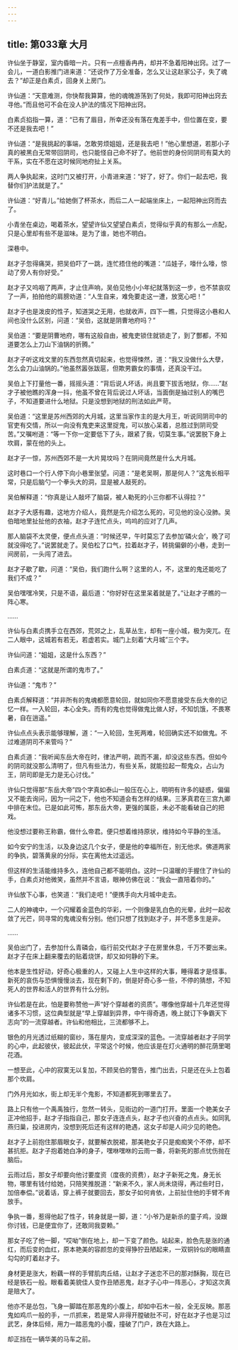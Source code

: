 ```yaml
---
---
---
```

title: 第033章 大月
---





许仙坐于静室，室内昏暗一片。只有一点檀香冉冉，却并不急着阳神出窍。过了一会儿，一道白影推门进来道：“还说作了万全准备，怎么又让这赵家公子，失了魂去？”却正是白素贞，回身关上房门。

许仙道：“天意难测，你快帮我算算，他的魂魄游荡到了何处，我即可阳神出窍去寻他。”而且他可不会在没人护法的情况下阳神出窍。

白素贞掐指一算，道：“已有了眉目，所幸还没有落在鬼差手中，但位置在变，要不还是我去吧！”

许仙道：“是我挑起的事端，怎敢劳烦姐姐，还是我去吧！”他心里想道，若那小子真的被黑白无常带回阴司，也只能怪自己命不好了。他前世的身份同阴司有莫大的干系，实在不愿在这时候同地府扯上关系。

两人争执起来，这时门又被打开，小青进来道：“好了，好了。你们一起去吧，我替你们护法就是了。”

许仙道：“好青儿。”给她倒了杯茶水，而后二人一起端坐床上，一起阳神出窍而去了。

小青坐在桌边，喝着茶水，望望许仙又望望白素贞，觉得似乎真的有那么一点配，只是心里却有些不是滋味。是为了谁，她也不明白。

深巷中。

赵才子忽得痛哭，把吴伯吓了一跳，连忙捂住他的嘴道：“瓜娃子，嚎什么嚎，惊动了旁人有你好受。”

赵才子又呜咽了两声，才止住声响，吴伯见他小小年纪就落到这一步，也不禁哀叹了一声，拍拍他的肩膀劝道：“人生自来，难免要走这一遭，放宽心吧！”

赵才子也是泼皮的性子，知道哭之无用，也就收声，四下一瞧，只觉得这小巷和人间也没什么区别，问道：“吴伯，这就是阴曹地府吗？”

吴伯道：“要是阴曹地府，哪有这般自由，被鬼吏锁住就锁走了，到了酆都，不知道要怎么上刀山下油锅的折腾。”

赵才子听这戏文里的东西忽然真切起来，也觉得悚然，道：“我又没做什么大孽，怎么会刀山油锅的。”他虽然嚣张跋扈，但欺男霸女的事情，还真没干过。

吴伯上下打量他一番，摇摇头道：“背后说人坏话，尚且要下拔舌地狱，你……”赵才子被他瞧的浑身一抖，他虽不曾在背后说过人坏话，当面倒是抽过别人的嘴巴子，不知道要进什么地狱。只是没想到地狱的刑法如此严苛。

吴伯道：“这里是苏州西郊的大月城，这里当家作主的是大月王，听说同阴司中的官吏有交情，所以一向没有鬼吏来这里捉鬼，可以放心呆着，总胜过到阴司受苦。”又嘱咐道：“等一下你一定要低下了头，跟紧了我，切莫生事。”说罢脱下身上坎肩，蒙在他的头上。

赵才子一惊，苏州西郊不是一大片晃坟吗？在阴间竟然是什么大月城。

这时巷口一个行人停下向小巷里张望。问道：“是老吴啊，那是何人？”这鬼长相平常，只是后脑勺一个拳头大的洞，显是被人敲死的。

吴伯解释道：“你真是让人敲坏了脑袋，被人勒死的小三你都不认得拉？”

赵才子大感有趣，这地方介绍人，竟然是先介绍怎么死的，可见他的没心没肺。吴伯暗地里扯扯他的衣袖，赵才子连忙点头，呜呜的应对了几声。

那人脑袋不太灵便，便点点头道：“时候还早，午时莫忘了去参加‘磷火会’，晚了可就没得吃了。”说罢就走了。吴伯松了口气，拉着赵才子，转挑偏僻的小巷，走到一间房前，一头闯了进去。

赵才子歇了歇，问道：“吴伯，我们跑什么啊？这里的人，不，这里的鬼还能吃了我们不成？”

吴伯嘿嘿冷笑，只是不语，最后道：“你好好在这里呆着就是了。”让赵才子瞧的一阵心寒。

……

许仙与白素贞携手立在西郊，荒郊之上，乱草丛生，却有一座小城，极为突兀。在二人眼中，这城若有若无，若虚若实。城门上刻着“大月城”三个字。

许仙问道：“姐姐，这是什么东西？”

白素贞道：“这就是所谓的鬼市了。”

许仙道：“鬼市？”

白素贞解释道：“并非所有的鬼魂都愿意轮回，就如同你不愿意接受东岳大帝的记忆一样。一入轮回，本心全失。而有的鬼也觉得做鬼比做人好，不知饥饿，不畏寒暑，自在逍遥。”

许仙点点头表示能够理解，道：“一入轮回，生死两难，轮回确实还不如做鬼。不过难道阴司不来管吗？”

白素贞道：“我听闻东岳大帝在时，律法严明，疏而不漏，却没这些东西。但如今的阴司就没那么清明了，但凡有些法力，有些关系，就能拉起一帮鬼众，占山为王，阴司即是无力是无心讨伐。”

许仙只觉得那“东岳大帝”四个字真如泰山一般压在心上，明明有许多的疑惑，偏偏又不能去询问，因为一问之下，他也不知道会有怎样的结果。三茅真君在三宫九卿中排在末位。已是如此可怖，那东岳大帝，更强的属臣，未必不能看破自己的把戏。

他没想过要称王称霸，做什么帝君。便只想着维持原状，维持如今平静的生活。

如今安宁的生活，以及身边这几个女子，便是他的幸福所在，别无他求。佛道两家的争执，碧落黄泉的分际，实在离他太过遥远。

但这样的生活能维持多久，连他自己都不能明白。这时一只温暖的手握住了许仙的手，白素贞对他微笑，虽然并不言语，眼神仿佛在说：“我会一直陪着你的。”

许仙放下心事，也笑道：“我们走吧！”便携手向大月城中走去。

二人的神魂中，一个闪耀着金蓝色的华彩，一个则像是乳白色的光晕，此时一起收敛了光芒，同寻常的鬼魂没有分别。他们只想了找到赵才子，并不愿多生是非。

……

吴伯出门了，去参加什么青磷会，临行前交代赵才子在房里休息，千万不要出来。赵才子在床上翻来覆去的贴着烧饼，却又如何静的下来。

他本是生性好动，好奇心极重的人，又碰上人生中这样的大事，睡得着才是怪事。新死的哀伤与恐惧慢慢淡去，现在剩下的，倒是好奇心多一些，不停的猜想，不知死人的世界和活人的世界有什么分别。

许仙若是在此，怕是要称赞他一声“好个穿越者的资质”。哪像他穿越十几年还觉得诸多不习惯，这位典型就是“早上穿越到异界，中午得奇遇，晚上就订下争霸天下志向”的一流穿越者。许仙和他相比，三流都够不上。

银色的月光透过纸糊的窗纱，落在屋内，变成深深的蓝色。一流穿越者赵才子同学的心中，此起彼伏，彼起此伏，平常这个时候，他应该是在灯火通明的醉花荫里喝花酒。

一想至此，心中的寂寞无以复加，不顾吴伯的警告，推门出去，只是还在头上包着那个坎肩。

门外月光如水，街上却无半个鬼影，不知道都死到哪里去了。

路上只有他一个禹禹独行，忽然一转头，见街边的一道门打开。里面一个艳美女子正冲他招手，赵才子指指自己，那女子连连点头，赵才子也兴奋的点点头。如同乳燕归巢，投进房内，没想到死后还有这样的艳遇，这女子却是人间少见的艳色。

赵才子上前抱住那眉眼女子，就要解衣脱裙，那美艳女子只是痴痴笑个不停，却不甚抗拒。赵才子抱着她白净的身子，嘿咻嘿咻的云雨一番，将新死的那点忧伤抛在脑后。

云雨过后，那女子却要向他讨要度资（度夜的资费），赵才子新死之鬼，身无长物，哪里有钱付给她，只陪笑推脱道：“新来不久，家人尚未烧得，再过些时日，加倍奉偿。”说着话，穿上裤子就要回去，那女子如何肯依，上前扯住他的手臂不肯放手。

争执一番，惹得他起了性子，转身就是一脚，道：“小爷乃是新杀的童子鸡，没跟你讨钱，已是便宜你了，还敢同我耍赖。”

那女子吃了他一脚，“哎呦”倒在地上，却一下变了颜色。站起来，脸色先是涨的通红，而后变的血红，原本艳美的容颜忽的变得狰狞丑陋起来，一双铜铃似的眼睛直勾勾的盯着赵才子。

身材更是涨大，粉藕一样的手臂肌肉丘结，让赵才子迷恋不已的那对酥胸，现在已经是铁石一般。眼看着美貌佳人变作丑陋恶鬼，赵才子心中一阵恶心，才知这次真是赔大了。

他亦不是怂包，飞身一脚踏在那恶鬼的小腹上，却如中石木一般，全无反映。那恶鬼如鸡爪一般的手，一爪抓来，若是常人非得开膛破肚不可，好在赵才子也是习过武艺，身体后倾，用力一踏恶鬼的小腹，撞破了门户，跌在大路上。

却正挡在一辆华美的马车之前。